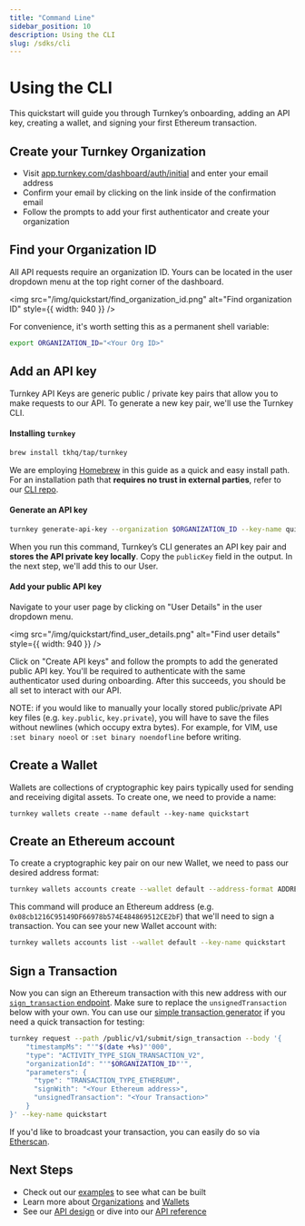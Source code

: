 ```yaml
---
title: "Command Line"
sidebar_position: 10
description: Using the CLI
slug: /sdks/cli
---
```

# Using the CLI

This quickstart will guide you through Turnkey’s onboarding, adding an API key, creating a wallet, and signing your first Ethereum transaction.

## Create your Turnkey Organization

- Visit [app.turnkey.com/dashboard/auth/initial](https://app.turnkey.com/dashboard/auth/initial) and enter your email address
- Confirm your email by clicking on the link inside of the confirmation email
- Follow the prompts to add your first authenticator and create your organization

## Find your Organization ID

All API requests require an organization ID. Yours can be located in the user dropdown menu at the top right corner of the dashboard.

<img
  src="/img/quickstart/find_organization_id.png"
  alt="Find organization ID"
  style={{ width: 940 }}
/>

For convenience, it's worth setting this as a permanent shell variable:

```sh
export ORGANIZATION_ID="<Your Org ID>"
```

## Add an API key

Turnkey API Keys are generic public / private key pairs that allow you to make requests to our API. To generate a new key pair, we'll use the Turnkey CLI.

#### Installing `turnkey`

```sh
brew install tkhq/tap/turnkey
```

We are employing [Homebrew](https://brew.sh/) in this guide as a quick and easy install path. For an installation path that **requires no trust in external parties**, refer to our [CLI repo](https://github.com/tkhq/tkcli).

#### Generate an API key

```sh
turnkey generate-api-key --organization $ORGANIZATION_ID --key-name quickstart
```

When you run this command, Turnkey’s CLI generates an API key pair and **stores the API private key locally**. Copy the `publicKey` field in the output. In the next step, we'll add this to our User.

#### Add your public API key

Navigate to your user page by clicking on "User Details" in the user dropdown menu.

<img
  src="/img/quickstart/find_user_details.png"
  alt="Find user details"
  style={{ width: 940 }}
/>

Click on "Create API keys" and follow the prompts to add the generated public API key. You'll be required to authenticate with the same authenticator used during onboarding. After this succeeds, you should be all set to interact with our API.

NOTE: if you would like to manually your locally stored public/private API key files (e.g. `key.public`, `key.private`), you will have to save the files without newlines (which occupy extra bytes). For example, for VIM, use `:set binary noeol` or `:set binary noendofline` before writing.

## Create a Wallet

Wallets are collections of cryptographic key pairs typically used for sending and receiving digital assets. To create one, we need to provide a name:

```sj
turnkey wallets create --name default --key-name quickstart
```

## Create an Ethereum account

To create a cryptographic key pair on our new Wallet, we need to pass our desired address format:

```sh
turnkey wallets accounts create --wallet default --address-format ADDRESS_FORMAT_ETHEREUM --key-name quickstart
```

This command will produce an Ethereum address (e.g. `0x08cb1216C95149DF66978b574E484869512CE2bF`) that we'll need to sign a transaction. You can see your new Wallet account with:

```sh
turnkey wallets accounts list --wallet default --key-name quickstart
```

## Sign a Transaction

Now you can sign an Ethereum transaction with this new address with our [`sign_transaction` endpoint](https://docs.turnkey.com/api#tag/Signers/operation/SignTransaction). Make sure to replace the `unsignedTransaction` below with your own. You can use our [simple transaction generator](https://build.tx.xyz) if you need a quick transaction for testing:

```sh
turnkey request --path /public/v1/submit/sign_transaction --body '{
    "timestampMs": "'"$(date +%s)"'000",
    "type": "ACTIVITY_TYPE_SIGN_TRANSACTION_V2",
    "organizationId": "'"$ORGANIZATION_ID"'",
    "parameters": {
      "type": "TRANSACTION_TYPE_ETHEREUM",
      "signWith": "<Your Ethereum address>",
      "unsignedTransaction": "<Your Transaction>"
    }
}' --key-name quickstart
```

If you'd like to broadcast your transaction, you can easily do so via [Etherscan](https://etherscan.io/pushTx).

## Next Steps

- Check out our [examples](/getting-started/examples) to see what can be built
- Learn more about [Organizations](/concepts/organizations) and [Wallets](/concepts/wallets)
- See our [API design](/category/api-overview) or dive into our [API reference](/api)
